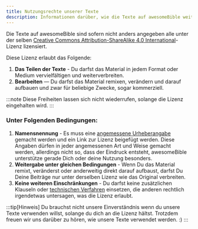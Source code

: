 ```yaml
---
title: Nutzungsrechte unserer Texte
description: Informationen darüber, wie die Texte auf awesomeBible weiterverwendet werden dürfen.
---
```


Die Texte auf awesomeBible sind sofern nicht anders angegeben alle unter der selben [Creative Commons Attribution-ShareAlike 4.0 International](https://creativecommons.org/licenses/by-sa/4.0/deed.de)-Lizenz lizensiert.

Diese Lizenz erlaubt das Folgende:
1. **Das Teilen der Texte** - Du darfst das Material in jedem Format oder Medium vervielfältigen und weiterverbreiten.
2. **Bearbeiten** — Du darfst das Material remixen, verändern und darauf aufbauen
und zwar für beliebige Zwecke, sogar kommerziell.

:::note
    Diese Freiheiten lassen sich nicht wiederrufen, solange die Lizenz eingehalten wird.
:::
### Unter Folgenden Bedingungen:
1. **Namensnennung** - Es muss eine [angemessene Urheberangabe](https://wiki.creativecommons.org/wiki/License_Versions#Detailed_attribution_comparison_chart) gemacht werden und ein Link zur Lizenz beigefügt werden. Diese Angaben dürfen in jeder angemessenen Art und Weise gemacht werden, allerdings nicht so, dass der Eindruck entsteht, awesomeBible unterstütze gerade Dich oder deine Nutzung besonders.
2. **Weitergabe unter gleichen Bedingungen** - Wenn Du das Material remixt, veränderst oder anderweitig direkt darauf aufbaust, darfst Du Deine Beiträge nur unter derselben Lizenz wie das Original verbreiten.
3. **Keine weiteren Einschränkungen** - Du darfst keine zusätzlichen Klauseln oder [technischen Verfahren](https://wiki.creativecommons.org/wiki/License_Versions#Application_of_effective_technological_measures_by_users_of_CC-licensed_works_prohibited) einsetzen, die anderen rechtlich irgendetwas untersagen, was die Lizenz erlaubt.


:::tip[Hinweis]
Du brauchst nicht unsere Einverständnis wenn du unsere Texte verwenden willst, solange du dich an die Lizenz hältst. Trotzdem freuen wir uns darüber zu hören, wie unsere Texte verwendet werden. :)
:::